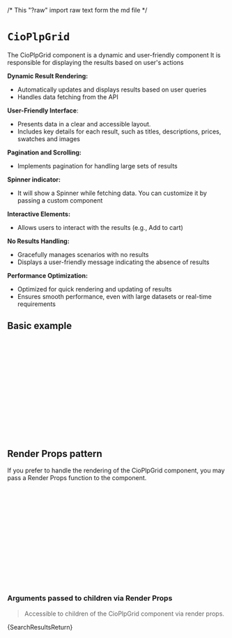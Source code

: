 /* This "?raw" import raw text form the md file */

<Meta of={CioPlpGridStories} name="Code Examples" />

# `CioPlpGrid`
The CioPlpGrid component is a dynamic and user-friendly component
It is responsible for displaying the results based on user's actions

**Dynamic Result Rendering:**
- Automatically updates and displays results based on user queries
- Handles data fetching from the API

**User-Friendly Interface**:
- Presents data in a clear and accessible layout.
- Includes key details for each result, such as titles, descriptions, prices, swatches and images

**Pagination and Scrolling:**
- Implements pagination for handling large sets of results

**Spinner indicator:**
- It will show a Spinner while fetching data. You can customize it by passing a custom component

**Interactive Elements:**
- Allows users to interact with the results (e.g., Add to cart)

**No Results Handling:**
- Gracefully manages scenarios with no results
- Displays a user-friendly message indicating the absence of results

**Performance Optimization:**
- Optimized for quick rendering and updating of results
- Ensures smooth performance, even with large datasets or real-time requirements

<Canvas of={CioPlpGridStories.Primary} />

## Basic example
```jsx
  import React from 'react';
  import { CioPlp, CioPlpGrid } from '@constructor-io/constructorio-ui-plp';

  const apiKey = 'MY_API_KEY';

  function MyComponent() {

    return (
      <>
        <CioPlp apiKey={MY_API_KEY}>
          <CioPlpGrid />
        </CioPlp>
      </>
    );
  }
```

## Render Props pattern
If you prefer to handle the rendering of the CioPlpGrid component, you may pass a Render Props function to the component.

```jsx
import { CioPlp, CioPlpGrid } from '@constructor-io/constructorio-ui-plp'

const apiKey = 'MY_API_KEY';

function myApp() {
  ...

  return (
    <CioPlp apiKey={MY_API_KEY}>
      <CioPlpGrid />
        {({data, status, refetch}) => data?.response?.results?.map((item) => <li>{item.itemName}</li>)}
      </CioPlpGrid>
    </CioPlp>
  )
}
```

### Arguments passed to children via Render Props
>Accessible to children of the CioPlpGrid component via render props.

<Markdown>{SearchResultsReturn}</Markdown>
